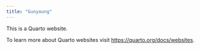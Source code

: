```yaml
---
title: "Gunyoung"
---
```


This is a Quarto website.

To learn more about Quarto websites visit <https://quarto.org/docs/websites>.
